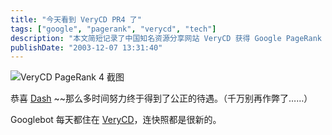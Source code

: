 ```yaml
---
title: "今天看到 VeryCD PR4 了"
tags: ["google", "pagerank", "verycd", "tech"]
description: "本文简短记录了中国知名资源分享网站 VeryCD 获得 Google PageRank 4 的消息。作者恭喜站长 Dash 的努力得到回报，同时观察到 Google 搜索引擎对该网站的爬取频率很高，页面快照更新迅速，反映了网站在当时的影响力和活跃度。"
publishDate: "2003-12-07 13:31:40"
---
```


![VeryCD PageRank 4 截图](http://blog.xdanger.com/archives/pics/20031207a.png)

恭喜 [Dash](http://dash.945.cn/) ~~那么多时间努力终于得到了公正的待遇。（千万别再作弊了……）

Googlebot 每天都住在 [VeryCD](http://www.verycd.com/)，连快照都是很新的。
